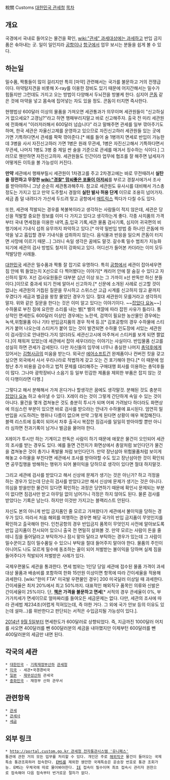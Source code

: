 稅關
Customs
[http://www.customs.go.kr 대한민국 관세청]
[[목차]]
== 개요 ==
국경에서 국내로 들어오는 물건을 확인, [[wiki:"관세" 과세대상에는 과세]]하고 반입 금지품은 솎아내는 곳. 일이 일인지라 [[공항]]이나 [[항구]]에서 업무 보시는 분들을 쉽게 볼 수 있다.

== 하는일 ==
밀수품, 짝퉁들이 많이 걸리지만 특히 [마약] 관련해서는 국가를 불문하고 거의 전쟁급이다. 마약탐지견을 비롯해 X-ray를 이용한 장비도 있기 때문에 어지간해서는 밀수가 힘들지만 그런데도 가지고 오는 방법이 다양해서 두뇌전을 방불케 한다. 심지어 [[콘돔]] 같은 것에 마약을 넣고 몸속에 집어넣는 자도 있을 정도. 콘돔이 터지면 즉사한다.

현행법상 600달러 이상의 물품을 가져오면 세관통과가 의무이며 세관원들이 "신고하실거 없으세요? 고갱님?"라고 하면 행패부리지말고 바로 신고해주자. 출국 전 미리 세관원에 전화해서 "이러저러해서 600달러 넘습니다" 라고 말해주면 관세를 일부 깎아주기도 하며, 한국 세관은 자율신고제를 운영하고 있으므로 자진신고하러 세관원들 있는 곳에 가면 기특하다면서 관세를 팍팍 깎아준다.[* 예를 들어 술 1병까지 면세로 반입이 가능한데 3병을 사서 자진신고하러 가면 1병은 원래 무관세, 1병은 자진신고해서 기특하다면서 무관세, 나머지 1병도 3병 중 제일 싼 술을 기준으로 관세를 매겨서 징수하는 식이다.] 그러므로 웬만하면 자진신고하자. 세관원들도 인간이라 업무에 협조를 잘 해주면 납세자가 어떻게든 이득을 볼 가능성이 커진다.

'''만약''' 세관에서 행패부릴시 세관원이 1차경고를 주고 2차경고에는 바로 무전때려서  '''실탄을 장전하고 무장한 [[wiki:"경찰" 맘씨좋은 포돌이 아저씨]]'''를 부르고 경찰서에가서 조사를 받아야하니 그냥 순순히 세관통과해주자. 참고로 세관원도 유사시를 대비해서 가스총 정도는 가지고 있고 만약 도주할시 경찰의 '''실탄 발사 허용 단계''' 이므로 조용히 넘어가자. 세금 좀 덜 내려다가 가산세 두드려 맞고 공항에서 [[매트릭스]] 찍다가 다칠 수도 있다.

또한, 세관에 적발되는 경우를 복불복이라고 생각하는 사람들이 적지 않은데, 세관은 당신을 적발할 중요한 정보를 이미 다 가지고 있다고 생각하는게 좋다. 각종 사치품의 가격부터 국내 면세점을 이용한 내역,출,입국 기록,세관 물품 검사기록, 심지어 귀국편의 비행기에서 기내식 섭취 유무까지 파악하고 있다.[* 마약 밀반입 방법 중 하나인 콘돔에 마약을 넣고 흡입할 경우 기내식을 섭취하지 않는다. 음식물과 반응을 일으켜 콘돔이 터지면 사망에 이르기 때문...] 그러니 속일 생각은 꿈에도 말것. 갈수록 밀수 범죄가 지능화 되기에 세관의 검사 방법도 철저히 강화되고 있다. 어디선가 들어본 카더라는 이미 모두 적발당한 사례들.

[[대한민국]] 세관은 밀수품과 짝퉁 잘 잡기로 유명하다. 특히 [[공항]]에서 세관이 잡아세우면 짐 안에 뭐 들었는지 X선으로 다 찍어봤다는 이야기[* 캐리어 안에 잘 숨길 수 있다고 자신하지 말자. X선 검사요원들은 대부분 십년 이상 또는 그 가까이 x선 판독만 하신 분들이다.]이므로 중과세 되기 전에 알아서 신고하자.[* 신문에 소개된 사례로 신고할 것이 없냐는 세관원의 거듭된 질문을 무시하고 스위스산 고급 시계를 신고하지 않고 끝까지 우겼다가 세금과 벌금을 왕창 물었던 경우가 있다. 절대 세관원이 모를거라고 생각하지 말자. 위와 같은 질문을 한다는 것은 이미 알고 있다는 이야기이다. ~~[[잡았다 요놈]]~~] 수하물로 부친 짐에 요란한 소리를 내는 벨[* 벨의 색깔에 따라 잡힌 사유가 틀리다. 통상적인 면세한도 600달러 이상인 경우에는 노란색, 검역이 필요한 농산물인 경우에는 녹색,위험물품 이나 기타 반입금지품의 경우 적색 등.][* 김포공항의 경우 수하물에 스티커가 붙어 나오는데 스티커가 붙어 있는 것이 발견되면 수하물 인도장에 서있는 세관원이 검사장으로 안내한다.가지 않더라도 세관신고시에 마주쳐서 스티커를 보게 되면 짤없다.]이 채워져 있었는데 세관에서 잡아 세우더라는 이야기는 사실이다. 반입물품 신고를 성실히 하면 관세가 감세된다. 다만 자신들의 임무에 너무나 충실한 나머지 [[총덕후]]에게 있어서는 [[김형사]]급의 미움을 받는다. 외국산 [[에어소프트건]] 완제품이나 컨버전 킷을 갖고 싶으면 외국에서 사서 우리나라로 적법하게 갖고 오는 건 포기해야 한다.[* 이 때문에 엄청난 추가 비용을 감수하고 법적 문제를 대리해주는 구매대행 회사를 이용하는 총덕후들이 많다. 그나마 광학장비나 소음기 등 일부 민감한 제품을 제외한 부품은 잡지 않는 것이 다행이라면 다행.]

그렇다고 해서 분해해서 가져 온다거나 할생각은 꿈에도 생각말것. 분해된 것도 충분히 [[잡았다 요놈]] 하고 솎아낼 수 있다. X레이 라는 것이 그렇게 간단하게 속일 수 있는 것이 아니다. 물건을 몇개 겹쳐놓은 것도 충분히 투시가 되며 어찌 가려놨다 하더라도 화면상에 의심스런 부분이 있으면 바로 검사를 받으라는 안내가 수하물에 표시된다. 엄연히 밀반입을 시도하려는 행위나 다름이 없으며 만약 그렇게 된다면 상황이 매우 복잡해진다. 블랙 리스트에 등록이 되어서 차후 출국시 복잡한 짐검사를 일일히 받아야할 뿐만 아니라 심하면 전과기록이 남거나 벌금을 물어야 한다.

X레이가 투시만 하는 기계이고 판독은 사람이 하기 때문에 애꿏은 물건이 오인되어 세관의 조사를 받는 경우도 있다. 예를 들면 건전지가 화면상에서 총알처럼 보인다던가 물건을 겹쳐놓은 것이 총기나 폭발물 처럼 보인다던가. 만약 장난삼아 위험물품처럼 보이게 해놓고 수하물을 부친다면 세관에서 조사를 받아야할 수도 있고 장난삼아한 것이 확인되면 공무집행을 방해하는 행위가 되어 불이익을 당하므로 생각이 있다면 절대 하지말것.  

그리고 세관에 검사를 받았다고 해서 신상에 문제가 생기는 것은 아닌가? 하고 걱정을 하는 경우가 있는데 단순히 검사를 받았다고만 해서 신상에 문제가 생기는 것은 아니다.의심을 받을만한 물건이 있다면 확인하는 과정은 당연하기 때문에 확인시 문제되는 부분이 없다면 짐검사만 받고 아무일 없이 넘어가니 걱정은 하지 않아도 된다. 물론 검사를 받았다는 기록은 남는다. 하지만 이것만 가지고는 블랙리스트 안된다.

자신도 본의 아니게 반입 금지품인 줄 모르고 가져왔다가 세관에서 불이익을 당하는 경우가 있다. 따라서 처음 해외를 여행하는 경우면 해당 국가의 반입 금지품이 무엇인지를 확인하고 출국해야 한다. 인천공항의 경우 반입금지 품목이 무엇인지 사전에 알아보도록 반입 금지품이 전시되어 있으니 출국 전 면밀히 살펴볼 것. 만약 모르는 사람이 돈을 줄 테니 짐을 들어달라고 부탁하거나 잠시 맡아 달라고 부탁하는 경우가 있는데 그 사람이 밀수꾼이고 짐이 밀수품일 수 있으니 부탁을 절대 들어주지 말아야 한다. 물품의 주인이 아니어도 나도 모르게 밀수에 동조하는 꼴이 되어 처벌받는 불이익을 당하며 실제 짐을 들어주다가 적발되어 처벌받은 사례가 있다. 

국제우편물도 세관을 통과한다. 면세 범위는 1인당 당일 세관에 접수된 물품 가격이 과세대상 물품과 배송비를 포함하여 한화 15만원 이상이면 항목에 따라 간이세율을 적용해 과세한다. [wiki:"한미 FTA" 미국발 우편물인 경우] 200 미국달러 이상일 때 과세한다. 간이세율은 최저 20%에서 최고 50%까지. 대표적인 해외직구 품목인 의류와 신발은 간이세율이 25%이다. 단, '''[[책]]은 가격을 불문하고 면세'''[* 서적의 경우 관세율이 0%, 부가가치세가 면세이므로 얼마짜리를 들여오든 세금문제는 없다. 다만, 세관의 조사에 따라 관세법 제234조(어렵게 적혀있는데, 즉 야한 거다. 그 외에 국가 안보 등의 이유도 있는데 설마...)를 위반한다고 판단되는 서적은 수입금지될 가능성이 있다.].

[[2014년]] [[9월 5일]]부터 면세한도가 600달러로 상향되었다. 즉, 지금까진 1000달러 어치를 사오면 400달러를 뺀 600달러분의 세금을 내야했지만 이제부턴 600달러를 뺀 400달러분의 세금만 내면 된다.

== 각국의 세관 ==
 * [[대한민국]] - [[기획재정부]]산하 [[관세청]]
 * [[미국]] - 세관•국경경비국
 * [[일본]] - [[재무성]]산하 관세국
 * [[중화민국]] - 재정부 산하 관무서

== 관련항목 ==
 * [[관세]]
 * [[관세사]]
 * [[세금]]
== 외부 링크 ==
 * [[http://portal.custom.go.kr 관세청 전자통관시스템 '유니패스']]
 통관에 관한 거의 모든 업무를 처리할 수 있다. 개인은 주로 [[해외직구]] 물건이 들어오는 국제특송 통관조회하러 접속한다. [[EMS]]를 제외한 웬만한 국제특송은 운송장 번호로 통관 조회가능. EMS는 우체국에 따로 물어봐야한다. [[IE]] 접속이 필수이며 최초 접속시 관리자 권한으로 접속해야 다음 접속부터 번거로운 절차가 없다. 
